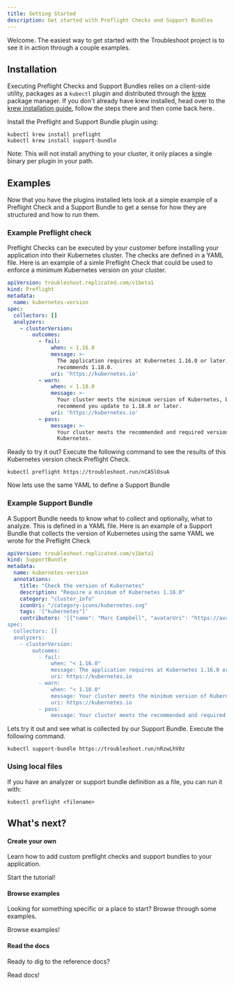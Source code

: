 ```yaml
---
title: Getting Started
description: Get started with Preflight Checks and Support Bundles
---
```



Welcome.
The easiest way to get started with the Troubleshoot project is to see it in action through a couple examples. 

## Installation
Executing Preflight Checks and Support Bundles relies on a client-side utility, packages as a `kubectl` plugin and distributed through the [krew](https://krew.dev/) package manager.
If you don't already have krew installed, head over to the [krew installation guide](https://krew.sigs.k8s.io/docs/user-guide/setup/install/), follow the steps there and then come back here.

Install the Preflight and Support Bundle plugin using:

```shell
kubectl krew install preflight
kubectl krew install support-bundle
```

Note: This will not install anything to your cluster, it only places a single binary per plugin in your path.

## Examples

Now that you have the plugins installed lets look at a simple example of a Preflight Check and a Support Bundle to get a sense for how they are structured and how to run them.

### Example Preflight check

Preflight Checks can be executed by your customer before installing your application into their Kubernetes cluster. The checks are defined in a YAML file. Here is an example of a simle Preflight Check that could be used to enforce a minimum Kubernetes version on your cluster.

```yaml
apiVersion: troubleshoot.replicated.com/v1beta1
kind: Preflight
metadata:
  name: kubernetes-version
spec:
  collectors: []
  analyzers:
    - clusterVersion:
        outcomes:
          - fail:
              when: < 1.16.0
              message: >-
                The application requires at Kubernetes 1.16.0 or later, and
                recommends 1.18.0.
              uri: 'https://kubernetes.io'
          - warn:
              when: < 1.18.0
              message: >-
                Your cluster meets the minimum version of Kubernetes, but we
                recommend you update to 1.18.0 or later.
              uri: 'https://kubernetes.io'
          - pass:
              message: >-
                Your cluster meets the recommended and required versions of
                Kubernetes.
```

Ready to try it out? Execute the following command to see the results of this Kubernetes version check Preflight Check.

```shell
kubectl preflight https://troubleshoot.run/nCA5lOsuA
```

Now lets use the same YAML to define a Support Bundle

### Example Support Bundle

A Support Bundle needs to know what to collect and optionally, what to analyze. This is defined in a YAML file. Here is an example of a Support Bundle that collects the version of Kubernetes using the same YAML we wrote for the Preflight Check

```yaml
apiVersion: troubleshoot.replicated.com/v1beta1
kind: SupportBundle
metadata:
  name: kubernetes-version
  annotations: 
    title: "Check the version of Kubernetes"
    description: "Require a minimum of Kubernetes 1.16.0"
    category: "cluster_info"
    iconUri: "/category-icons/kubernetes.svg"
    tags: '["kubernetes"]'
    contributors: '[{"name": "Marc Campbell", "avatarUri": "https://avatars3.githubu
spec:
  collectors: []
  analyzers:
    - clusterVersion:
        outcomes:
          - fail:
              when: "< 1.16.0"
              message: The application requires at Kubernetes 1.16.0 or later, and 
              uri: https://kubernetes.io
          - warn:
              when: "< 1.18.0"
              message: Your cluster meets the minimum version of Kubernetes, but we
              uri: https://kubernetes.io
          - pass:
              message: Your cluster meets the recommended and required versions of K
```

Lets try it out and see what is collected by our Support Bundle. Execute the following command.

```shell
kubectl support-bundle https://troubleshoot.run/nRzwLhV0z
```

### Using local files

If you have an analyzer or support bundle definition as a file, you can run it with:

```shell
kubectl preflight <filename>
```

## What's next?

<div class="side-by-side">
  <div class="flex1">
    <h4>Create your own</h4>
    <p>Learn how to add custom preflight checks and support bundles to your application.</p>
    <Link to="/preflight/introduction" class="custom-button primary">
      Start the tutorial!
    </Link>
  </div>

  <div class="flex1">
    <h4>Browse examples</h4>
    <p>
    Looking for something specific or a place to start? Browse through some examples.
    </p>
    <Link to="/explore" class="custom-button primary">
      Browse examples!
    </Link>
  </div>

  <div class="flex1">
    <h4>Read the docs</h4>
    <p>
    Ready to dig to the reference docs?
    </p>
    <Link to="/collect/idex" class="custom-button primary">
      Read docs!
    </Link>
  </div>
</div>
